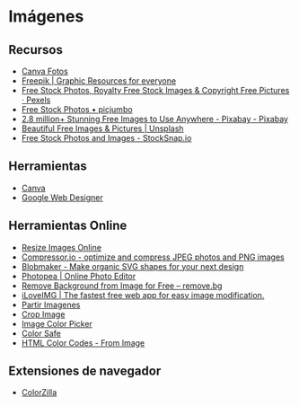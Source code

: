 # Imágenes

## Recursos

- [Canva Fotos](https://www.canva.com/photos/)
- [Freepik | Graphic Resources for everyone](https://www.freepik.com/)
- [Free Stock Photos, Royalty Free Stock Images & Copyright Free Pictures · Pexels](https://www.pexels.com/)
- [Free Stock Photos • picjumbo](https://picjumbo.com/)
- [2.8 million+ Stunning Free Images to Use Anywhere - Pixabay - Pixabay](https://pixabay.com/)
- [Beautiful Free Images & Pictures | Unsplash](https://unsplash.com/)
- [Free Stock Photos and Images - StockSnap.io](https://stocksnap.io/)

## Herramientas

- [Canva](https://www.canva.com/)
- [Google Web Designer](https://webdesigner.withgoogle.com/)

## Herramientas Online

- [Resize Images Online](https://www.reduceimages.com/)
- [Compressor.io - optimize and compress JPEG photos and PNG images](https://compressor.io/)
- [Blobmaker - Make organic SVG shapes for your next design](https://www.blobmaker.app/)
- [Photopea | Online Photo Editor](https://www.photopea.com/)
- [Remove Background from Image for Free – remove.bg](https://www.remove.bg/)
- [iLoveIMG | The fastest free web app for easy image modification.](https://www.iloveimg.com/)
- [Partir Imagenes](https://pinetools.com/es/partir-imagenes)
- [Crop Image](https://www.iloveimg.com/crop-image)
- [Image Color Picker](https://imagecolorpicker.com/)
- [Color Safe](http://colorsafe.co/)
- [HTML Color Codes - From Image](https://html-color-codes.info/colors-from-image/)

## Extensiones de navegador

- [ColorZilla](https://www.colorzilla.com/)